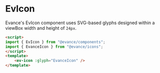 

<Meta of={EvIconStories} />

# EvIcon

Evance's EvIcon component uses SVG-based glyphs designed within a viewBox width and height of `24px`.

<Canvas>
    <Story of={EvIconStories.Primary} />
</Canvas>

<ArgTypes of={EvIconStories.Primary} />


```html
<script>
import { EvIcon } from "@evance/components";
import { EvanceIcon } from "@evance/icons";
</script>
<template>
    <ev-icon :glyph="EvanceIcon" />
</template>
```

